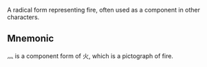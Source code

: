A radical form representing fire, often used as a component in other characters.

## Mnemonic

灬 is a component form of 火, which is a pictograph of fire.
